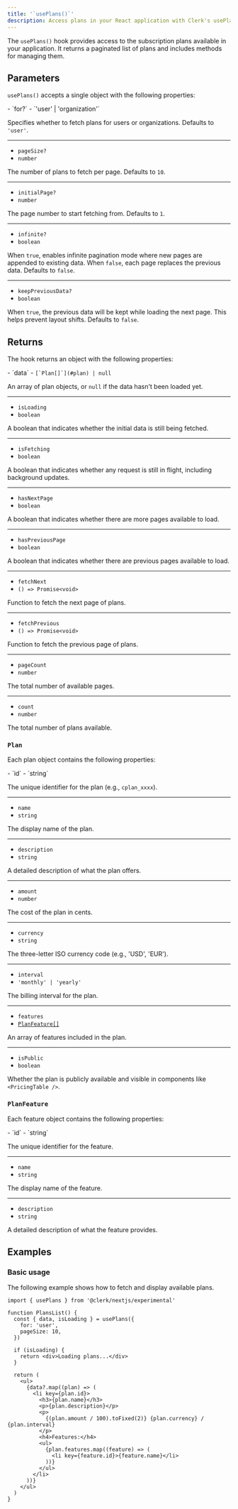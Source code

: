 ```yaml
---
title: '`usePlans()`'
description: Access plans in your React application with Clerk's usePlans() hook.
---
```


<Include src="_partials/billing/api-experimental" />

The `usePlans()` hook provides access to the subscription plans available in your application. It returns a paginated list of plans and includes methods for managing them.

## Parameters

`usePlans()` accepts a single object with the following properties:

<Properties>
  - `for?`
  - `'user' | 'organization'`

  Specifies whether to fetch plans for users or organizations. Defaults to `'user'`.

  ---

  - `pageSize?`
  - `number`

  The number of plans to fetch per page. Defaults to `10`.

  ---

  - `initialPage?`
  - `number`

  The page number to start fetching from. Defaults to `1`.

  ---

  - `infinite?`
  - `boolean`

  When `true`, enables infinite pagination mode where new pages are appended to existing data. When `false`, each page replaces the previous data. Defaults to `false`.

  ---

  - `keepPreviousData?`
  - `boolean`

  When `true`, the previous data will be kept while loading the next page. This helps prevent layout shifts. Defaults to `false`.
</Properties>

## Returns

The hook returns an object with the following properties:

<Properties>
  - `data`
  - <code>[`Plan[]`](#plan) | null</code>

  An array of plan objects, or `null` if the data hasn't been loaded yet.

  ---

  - `isLoading`
  - `boolean`

  A boolean that indicates whether the initial data is still being fetched.

  ---

  - `isFetching`
  - `boolean`

  A boolean that indicates whether any request is still in flight, including background updates.

  ---

  - `hasNextPage`
  - `boolean`

  A boolean that indicates whether there are more pages available to load.

  ---

  - `hasPreviousPage`
  - `boolean`

  A boolean that indicates whether there are previous pages available to load.

  ---

  - `fetchNext`
  - `() => Promise<void>`

  Function to fetch the next page of plans.

  ---

  - `fetchPrevious`
  - `() => Promise<void>`

  Function to fetch the previous page of plans.

  ---

  - `pageCount`
  - `number`

  The total number of available pages.

  ---

  - `count`
  - `number`

  The total number of plans available.
</Properties>

### `Plan`

Each plan object contains the following properties:

<Properties>
  - `id`
  - `string`

  The unique identifier for the plan (e.g., `cplan_xxxx`).

  ---

  - `name`
  - `string`

  The display name of the plan.

  ---

  - `description`
  - `string`

  A detailed description of what the plan offers.

  ---

  - `amount`
  - `number`

  The cost of the plan in cents.

  ---

  - `currency`
  - `string`

  The three-letter ISO currency code (e.g., 'USD', 'EUR').

  ---

  - `interval`
  - `'monthly' | 'yearly'`

  The billing interval for the plan.

  ---

  - `features`
  - [`PlanFeature[]`](#plan-feature)

  An array of features included in the plan.

  ---

  - `isPublic`
  - `boolean`

  Whether the plan is publicly available and visible in components like `<PricingTable />`.
</Properties>

### `PlanFeature`

Each feature object contains the following properties:

<Properties>
  - `id`
  - `string`

  The unique identifier for the feature.

  ---

  - `name`
  - `string`

  The display name of the feature.

  ---

  - `description`
  - `string`

  A detailed description of what the feature provides.
</Properties>

## Examples

### Basic usage

The following example shows how to fetch and display available plans.

```tsx
import { usePlans } from '@clerk/nextjs/experimental'

function PlansList() {
  const { data, isLoading } = usePlans({
    for: 'user',
    pageSize: 10,
  })

  if (isLoading) {
    return <div>Loading plans...</div>
  }

  return (
    <ul>
      {data?.map((plan) => (
        <li key={plan.id}>
          <h3>{plan.name}</h3>
          <p>{plan.description}</p>
          <p>
            {(plan.amount / 100).toFixed(2)} {plan.currency} / {plan.interval}
          </p>
          <h4>Features:</h4>
          <ul>
            {plan.features.map((feature) => (
              <li key={feature.id}>{feature.name}</li>
            ))}
          </ul>
        </li>
      ))}
    </ul>
  )
}
```
